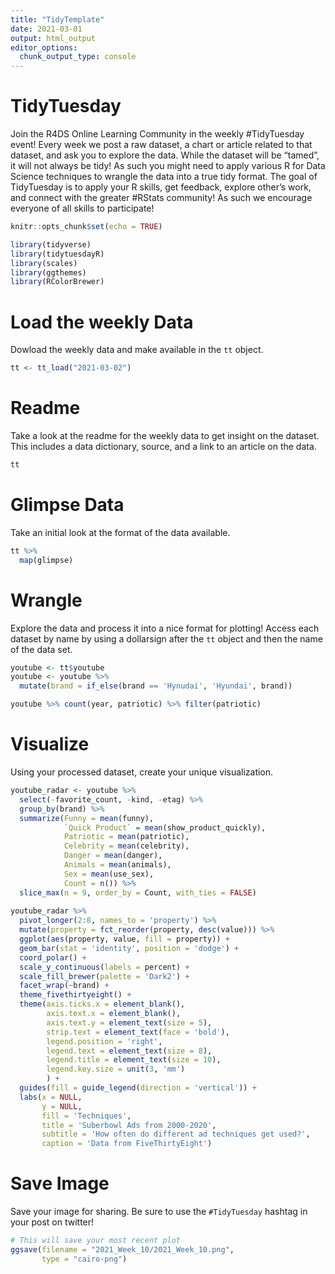 ```yaml
---
title: "TidyTemplate"
date: 2021-03-01
output: html_output
editor_options: 
  chunk_output_type: console
---
```


# TidyTuesday

Join the R4DS Online Learning Community in the weekly #TidyTuesday event!
Every week we post a raw dataset, a chart or article related to that dataset, and ask you to explore the data.
While the dataset will be “tamed”, it will not always be tidy! As such you might need to apply various R for Data Science techniques to wrangle the data into a true tidy format.
The goal of TidyTuesday is to apply your R skills, get feedback, explore other’s work, and connect with the greater #RStats community!
As such we encourage everyone of all skills to participate!

```r

knitr::opts_chunk$set(echo = TRUE)

library(tidyverse)
library(tidytuesdayR)
library(scales)
library(ggthemes)
library(RColorBrewer)
```

# Load the weekly Data

Dowload the weekly data and make available in the `tt` object.

```r

tt <- tt_load("2021-03-02")

```


# Readme

Take a look at the readme for the weekly data to get insight on the dataset.
This includes a data dictionary, source, and a link to an article on the data.

```r

tt

```


# Glimpse Data

Take an initial look at the format of the data available.

```r

tt %>% 
  map(glimpse)

```

# Wrangle

Explore the data and process it into a nice format for plotting! Access each dataset by name by using a dollarsign after the `tt` object and then the name of the data set.

```r

youtube <- tt$youtube
youtube <- youtube %>% 
  mutate(brand = if_else(brand == 'Hynudai', 'Hyundai', brand))

youtube %>% count(year, patriotic) %>% filter(patriotic)

```


# Visualize

Using your processed dataset, create your unique visualization.

```r

youtube_radar <- youtube %>%
  select(-favorite_count, -kind, -etag) %>%
  group_by(brand) %>%
  summarize(Funny = mean(funny),
            `Quick Product` = mean(show_product_quickly),
            Patriotic = mean(patriotic),
            Celebrity = mean(celebrity),
            Danger = mean(danger),
            Animals = mean(animals),
            Sex = mean(use_sex),
            Count = n()) %>%
  slice_max(n = 9, order_by = Count, with_ties = FALSE)
  
youtube_radar %>% 
  pivot_longer(2:8, names_to = 'property') %>%
  mutate(property = fct_reorder(property, desc(value))) %>%
  ggplot(aes(property, value, fill = property)) +
  geom_bar(stat = 'identity', position = 'dodge') +
  coord_polar() +
  scale_y_continuous(labels = percent) +
  scale_fill_brewer(palette = 'Dark2') + 
  facet_wrap(~brand) +
  theme_fivethirtyeight() +
  theme(axis.ticks.x = element_blank(),
        axis.text.x = element_blank(),
        axis.text.y = element_text(size = 5),
        strip.text = element_text(face = 'bold'),
        legend.position = 'right',
        legend.text = element_text(size = 8),
        legend.title = element_text(size = 10),
        legend.key.size = unit(3, 'mm')
        ) +
  guides(fill = guide_legend(direction = 'vertical')) +
  labs(x = NULL,
       y = NULL, 
       fill = 'Techniques',
       title = 'Suberbowl Ads from 2000-2020',
       subtitle = 'How often do different ad techniques get used?',
       caption = 'Data from FiveThirtyEight')


```

# Save Image

Save your image for sharing. Be sure to use the `#TidyTuesday` hashtag in your post on twitter! 

```r

# This will save your most recent plot
ggsave(filename = "2021_Week_10/2021_Week_10.png",
       type = "cairo-png")

```
